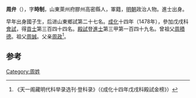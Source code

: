 '''周弁'''（{{bd|？||？|catIdx=C周}}），字'''時制'''，山東萊州府膠州高密縣人，軍籍，[[明朝|明朝]]政治人物。進士出身。

早年出身國子生，后进山東鄉試第二十七名。[[成化|成化]]十四年（1478年），參加戊戌科[[會試|會試]]，得[[貢士|貢士]]第三百四十四名。[[殿試|殿試]]登[[進士|進士]]第三甲第一百四十九名。曾祖父[[周積德|周積德]]。祖父[[周誠|周誠]]。父亲[[周政|周政]]<ref>《天一阁藏明代科举录选刊·登科录》（《成化十四年戊戌科殿試金榜》）</ref>。

==参考==
{{reflist}}
{{明朝人物小作品}}
{{成化十四年戊戌科殿試金榜}}

[[Category:周姓|Category:周姓]]